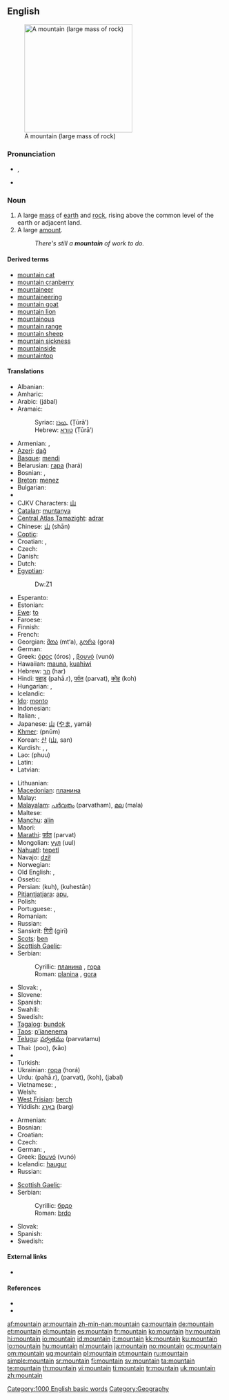 ==English==
[[Image:Winter_sun_on_Norwegian_mountain.jpg|thumb|right|250px|A mountain (large mass of rock)]]

===Pronunciation===
* {{a|UK}} {{IPA|/ˈmaʊn.tɪn/}}, {{SAMPA|/"maUn.tIn/}}
* {{audio|en-us-mountain.ogg|Audio (US)}}

===Noun===
{{en-noun}}

# A large [[mass]] of [[earth]] and [[rock]], rising above the common level of the earth or adjacent land.
# A large [[amount]].
#: ''There's still a '''mountain''' of work to do.''

====Derived terms====
* [[mountain cat]]
* [[mountain cranberry]]
* [[mountaineer]]
* [[mountaineering]]
* [[mountain goat]]
* [[mountain lion]]
* [[mountainous]]
* [[mountain range]]
* [[mountain sheep]]
* [[mountain sickness]]
* [[mountainside]]
* [[mountaintop]]

====Translations====
{{trans-top|large mass of earth and rock}}
* Albanian: {{t+|sq|mal|m|xs=Albanian}}
* Amharic: {{tø|am|ተራራ|tr=tärara|sc=Ethi}}
* Arabic: {{Arab|[[جبل|جَبَلٌ]]}} (jábal) {{m}}
* Aramaic:
*: Syriac: [[ܛܘܪܐ]] (Ṭūrā’) {{m}}
*: Hebrew: [[טורא]] (Ṭūrā’) {{m}}
* Armenian: {{t|hy|լեռ|sc=Armn|tr=leṙ}}, {{t|hy|սար|sc=Armn|tr=sar}}
* [[Azeri]]: [[dağ]]
* [[Basque]]: [[mendi]]
* Belarusian: [[гара]] (hará) {{f}}
* Bosnian: {{t-|bs|planina|f}}, {{t-|bs|gora|f}}
* [[Breton]]: [[menez]] {{m}}
* Bulgarian: {{t+|bg|планина|f|tr=planina|sc=Cyrl}}
* {{trreq|Burmese}}
* CJKV Characters: [[山]]
* [[Catalan]]: [[muntanya]] {{f}}
* [[Central Atlas Tamazight]]: [[adrar]] {{m}}{{rfscript|Tamazight}}
* Chinese: [[山]] (shān)
* [[Coptic]]: {{tø|cop|ⲧⲟⲟⲩ|tr=toou|sc=Copt}}
* Croatian: {{t-|hr|planina|f}}, {{t-|hr|gora|f}}
* Czech: {{t+|cs|hora|f}}
* Danish: {{t+|da|bjerg|n}}
* Dutch: {{t+|nl|berg|m}}
* [[Egyptian]]: {{tø|egy|ḏw|sc=Egyp}}
*: <hiero>Dw:Z1</hiero>
* Esperanto: {{t-|eo|monto|xs=Esperanto}}
* Estonian: {{t-|et|mägi}}
* [[Ewe]]: [[to]] {{n}}
* Faroese: {{t-|fo|fjall|n|xs=Faroese}}
* Finnish: {{t+|fi|vuori}}
* French: {{t+|fr|montagne|f}}
* Georgian: [[მთა]] (mt‘a), [[გორა]] (gora)
* German: {{t+|de|Berg|m}}
* Greek: [[όρος]] (óros) {{n}}, [[βουνό]] (vunó) {{n}}
* Hawaiian: [[mauna]], [[kuahiwi]]
* Hebrew: [[הר]] (har)
* Hindi: [[पहाड़]] (pahā.r), [[पर्वत]] (parvat), [[कोह]] (koh)
* Hungarian: {{t+|hu|hegy}}, {{t+|hu|hegység|p}}
* Icelandic: {{t+|is|fjall|n}}
* [[Ido]]: [[monto]]
* Indonesian: {{t+|id|gunung|xs=Indonesian}}
* Italian: {{t+|it|montagna|f}}, {{t+|it|monte|m}}
* Japanese: [[山]] ([[やま]], yamá)
* [[Khmer]]: {{Khmr|[[ភ្នំ]]}} (pnŭm)
* Korean: [[산]] ([[山]], san)
* Kurdish: {{KUchar|[[شاخ]]}}, {{KUchar|[[چیا]]}}, {{KUchar|[[کێو]]}}
* Lao: {{Laoo|[[ພູ]]}} (phuu)
* Latin: {{t+|la|mons|m}}
* Latvian: {{t|lv|kalns}}
{{trans-mid}}
* Lithuanian: {{t+|lt|kalnas|m|xs=Lithuanian}}
* [[Macedonian]]: [[планина]] {{f}}
* Malay: {{t-|ms|gunung|xs=Malay}}
* [[Malayalam]]: [[പര്‍വതം]] (parvatham), [[മല]] (mala)
* Maltese: {{t-|mt|muntanja|f|xs=Maltese}}
* [[Manchu]]: [[alin]]
* Maori: {{t-|mi|maunga|xs=Maori}}
* [[Marathi]]: [[पर्वत]] (parvat)
* Mongolian: [[уул]] (uul)
* [[Nahuatl]]: [[tepetl]]
* Navajo: [[dził]]
* Norwegian: {{t+|no|fjell|n}}
* Old English: {{t-|ang|beorg|m|xs=Old English}}, {{t-|ang|munt|xs=Old English}}
* Ossetic: {{t|os|хох|tr=xox}}
* Persian: {{fa-Arab|[[کوه]]}} (kuh), {{fa-Arab|[[کوهستان]]}} (kuhestān)
* [[Pitjantjatjara]]: [[apu]], {{unicode|[[puḻi]]}}
* Polish: {{t+|pl|góra|f}}
* Portuguese: {{t+|pt|montanha|f}}, {{t+|pt|monte|m}}
* Romanian: {{t+|ro|munte|m}}
* Russian: {{t+|ru|гора|f|tr=gorá|sc=Cyrl}}
* Sanskrit: [[गिरी]] (girī) {{g|Sanskrit}}
* [[Scots]]: [[ben#Scots|ben]]
* [[Scottish Gaelic]]: {{t-|gd|beinn|f|xs=Scottish Gaelic}}
* Serbian:
*: Cyrillic: [[планина#Serbian|планина]] {{f}}, [[гора#Serbian|гора]] {{f}}
*: Roman: [[planina#Serbian|planina]] {{f}}, [[gora#Serbian|gora]] {{f}}
* Slovak: {{t-|sk|hora|f}}, {{t-|sk|vrch|m}}
* Slovene: {{t+|sl|gora|f}}
* Spanish: {{t+|es|montaña|f}}
* Swahili: {{t+|sw|mlima|xs=Swahili}}
* Swedish: {{t+|sv|berg|n}}
* [[Tagalog]]: [[bundok]]
* [[Taos]]: [[p’íanenemą]]
* [[Telugu]]: [[పర్వతము]] (parvatamu)
* Thai: {{Thai|[[ภู]]}} (poo), {{Thai|[[เขา]]}} (kăo)
* {{trreq|Tibetan}}
* Turkish: {{t+|tr|dağ}}
* Ukrainian: [[гора]] (horá) {{f}}
* Urdu: {{ur-Arab|[[پہاڑ]]}} (pahā.r), {{ur-Arab|[[پروت]]}} (parvat), {{ur-Arab|[[کوہ]]}} (koh), {{ur-Arab|[[حبل]]}} (jabal)
* Vietnamese: {{t+|vi|núi|xs=Vietnamese}}, {{t+|vi|sơn|xs=Vietnamese}}
* Welsh: {{t-|cy|mynydd|xs=Welsh}}
* [[West Frisian]]: [[berch]]
* Yiddish: [[באַרג]] (barg) {{m}}
{{trans-bottom}}

{{trans-top|large amount}}
* Armenian: {{t|hy|խուրձ|sc=Armn|tr=xurj}}
* Bosnian: {{t-|bs|brdo|n}}
* Croatian: {{t+|hr|brdo|n}}
* Czech: {{t+|cs|kopa|f}}
* German: {{t+|de|Berg|m}}, {{t+|de|Haufen|m}}
* Greek: [[βουνό]] (vunó) {{n}}
* Icelandic: [[haugur]] {{m}}
* Russian: {{t+|ru|куча|f|tr=kúča|sc=Cyrl}}
{{trans-mid}}
* [[Scottish Gaelic]]: {{t-|gd|tòrr|m|xs=Scottish Gaelic}}
* Serbian:
*: Cyrillic: [[брдо]] {{n}}
*: Roman: [[brdo]] {{n}}
* Slovak: {{t-|sk|kopec|m}}
* Spanish: {{t+|es|montón|m}}
* Swedish: {{t+|sv|berg|n}}
{{trans-bottom}}

====External links====
* {{pedialite}}

====References====
* {{R:Century 1911}}
* {{R:Webster 1913}}

[[Category:1000 English basic words]]
[[Category:Geography]]

[[af:mountain]]
[[ar:mountain]]
[[zh-min-nan:mountain]]
[[ca:mountain]]
[[de:mountain]]
[[et:mountain]]
[[el:mountain]]
[[es:mountain]]
[[fr:mountain]]
[[ko:mountain]]
[[hy:mountain]]
[[hi:mountain]]
[[io:mountain]]
[[id:mountain]]
[[it:mountain]]
[[kk:mountain]]
[[ku:mountain]]
[[lo:mountain]]
[[hu:mountain]]
[[nl:mountain]]
[[ja:mountain]]
[[no:mountain]]
[[oc:mountain]]
[[om:mountain]]
[[ug:mountain]]
[[pl:mountain]]
[[pt:mountain]]
[[ru:mountain]]
[[simple:mountain]]
[[sr:mountain]]
[[fi:mountain]]
[[sv:mountain]]
[[ta:mountain]]
[[te:mountain]]
[[th:mountain]]
[[vi:mountain]]
[[ti:mountain]]
[[tr:mountain]]
[[uk:mountain]]
[[zh:mountain]]